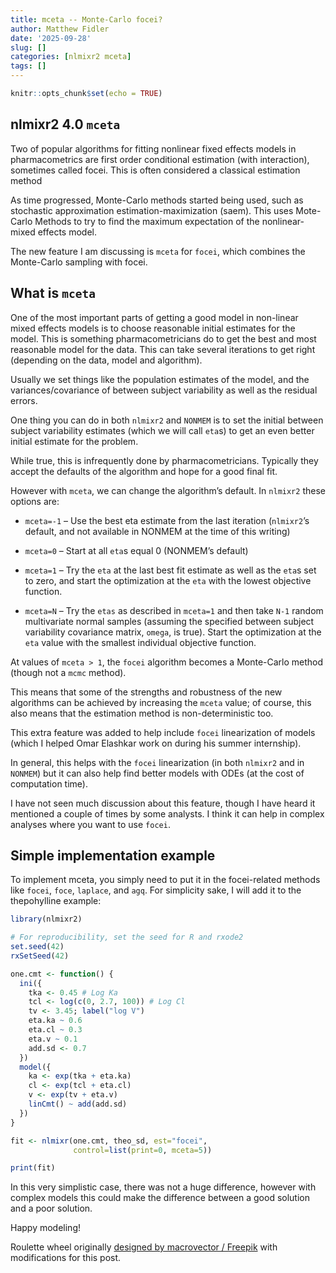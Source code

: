 ```yaml
---
title: mceta -- Monte-Carlo focei?
author: Matthew Fidler
date: '2025-09-28'
slug: []
categories: [nlmixr2 mceta]
tags: []
---
```


```r
knitr::opts_chunk$set(echo = TRUE)
```
## nlmixr2 4.0 `mceta`

Two of popular algorithms for fitting nonlinear fixed effects models
in pharmacometrics are first order conditional estimation (with
interaction), sometimes called focei.  This is often considered a
classical estimation method

As time progressed, Monte-Carlo methods started being used, such as
stochastic approximation estimation-maximization (saem). This uses
Mote-Carlo Methods to try to find the maximum expectation of the
nonlinear-mixed effects model.

The new feature I am discussing is `mceta` for `focei`, which combines
the Monte-Carlo sampling with focei.

## What is `mceta`

One of the most important parts of getting a good model in non-linear
mixed effects models is to choose reasonable initial estimates for the
model. This is something pharmacometricians do to get the best and
most reasonable model for the data.  This can take several iterations
to get right (depending on the data, model and algorithm).

Usually we set things like the population estimates of the model, and
the variances/covariance of between subject variability as well as the
residual errors.

One thing you can do in both `nlmixr2` and `NONMEM` is to set the
initial between subject variability estimates (which we will call
`eta`s) to get an even better initial estimate for the problem.

While true, this is infrequently done by pharmacometricians.
Typically they accept the defaults of the algorithm and hope for a
good final fit.

However with `mceta`, we can change the algorithm's default.  In
`nlmixr2` these options are:

- `mceta=-1` -- Use the best eta estimate from the last iteration
  (`nlmixr2`'s default, and not available in NONMEM at the time of
  this writing)

- `mceta=0` -- Start at all `eta`s equal 0 (NONMEM's default)

- `mceta=1` -- Try the `eta` at the last best fit estimate as well as
  the `eta`s set to zero, and start the optimization at the `eta` with
  the lowest objective function.

- `mceta=N` -- Try the `etas` as described in `mceta=1` and then take
  `N-1` random multivariate normal samples (assuming the specified
  between subject variability covariance matrix, `omega`, is
  true). Start the optimization at the `eta` value with the smallest
  individual objective function.

At values of `mceta > 1`, the `focei` algorithm becomes a Monte-Carlo
method (though not a `mcmc` method).

This means that some of the strengths and robustness of the new
algorithms can be achieved by increasing the `mceta` value; of course,
this also means that the estimation method is non-deterministic too.

This extra feature was added to help include `focei` linearization of
models (which I helped Omar Elashkar work on during his summer
internship).

In general, this helps with the `focei` linearization (in both `nlmixr2`
and in `NONMEM`) but it can also help find better models with ODEs (at
the cost of computation time).

I have not seen much discussion about this feature, though I have
heard it mentioned a couple of times by some analysts.  I think it can
help in complex analyses where you want to use `focei`.

## Simple implementation example

To implement mceta, you simply need to put it in the focei-related
methods like `focei`, `foce`, `laplace`, and `agq`.  For
simplicity sake, I will add it to the thepohylline example:

```r
library(nlmixr2)

# For reproducibility, set the seed for R and rxode2
set.seed(42)
rxSetSeed(42)

one.cmt <- function() {
  ini({
    tka <- 0.45 # Log Ka
    tcl <- log(c(0, 2.7, 100)) # Log Cl
    tv <- 3.45; label("log V")
    eta.ka ~ 0.6
    eta.cl ~ 0.3
    eta.v ~ 0.1
    add.sd <- 0.7
  })
  model({
    ka <- exp(tka + eta.ka)
    cl <- exp(tcl + eta.cl)
    v <- exp(tv + eta.v)
    linCmt() ~ add(add.sd)
  })
}

fit <- nlmixr(one.cmt, theo_sd, est="focei",
              control=list(print=0, mceta=5))

print(fit)
```

In this very simplistic case, there was not a huge difference, however
with complex models this could make the difference between a good
solution and a poor solution.

Happy modeling!


Roulette wheel originally <a href="http://www.freepik.com">designed by
macrovector / Freepik</a> with modifications for this post.
